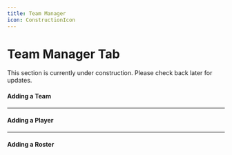 ```yaml
---
title: Team Manager
icon: ConstructionIcon
---
```


# Team Manager Tab


<Callout type="warning" title="Work In Progress">
  This section is currently under construction. Please check back later for updates.
</Callout>



#### Adding a Team

---

#### Adding a Player

---

#### Adding a Roster
